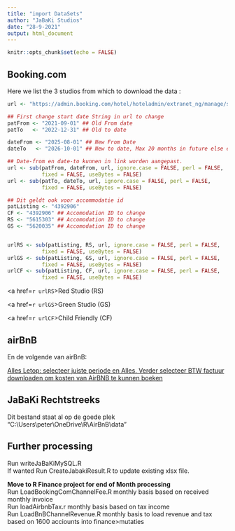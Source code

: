 ```yaml
---
title: "import DataSets"
author: "JaBaKi Studios"
date: "28-9-2021"
output: html_document
---
```


```r
knitr::opts_chunk$set(echo = FALSE)
```

## Booking.com

Here we list the 3 studios from which to download the data :

```r


url <- "https://admin.booking.com/hotel/hoteladmin/extranet_ng/manage/search_reservations.html?upcoming_reservations=1&source=nav&hotel_id=4392906&lang=en&ses=3e915e852e81630c46774e403f6c181e&date_from=2021-09-01&date_to=2022-12-31&date_type=arrival"

## First change start date String in url to change
patFrom <- "2021-09-01" ## Old From date
patTo   <- "2022-12-31" ## Old to date

dateFrom <- "2025-08-01" ## New From Date 
dateTo   <- "2026-10-01" ## New to date, Max 20 months in future else error in bdc

## Date-from en date-to kunnen in link worden aangepast. 
url <- sub(patFrom, dateFrom, url, ignore.case = FALSE, perl = FALSE,
           fixed = FALSE, useBytes = FALSE)
url <- sub(patTo, dateTo, url, ignore.case = FALSE, perl = FALSE,
           fixed = FALSE, useBytes = FALSE)

## Dit geldt ook voor accommodatie id
patListing <- "4392906"
CF <- "4392906" ## Accomodation ID to change
RS <- "5615303" ## Accomodation ID to change
GS <- "5620035" ## Accomodation ID to change


urlRS <- sub(patListing, RS, url, ignore.case = FALSE, perl = FALSE,
           fixed = FALSE, useBytes = FALSE) 
urlGS <- sub(patListing, GS, url, ignore.case = FALSE, perl = FALSE,
           fixed = FALSE, useBytes = FALSE) 
urlCF <- sub(patListing, CF, url, ignore.case = FALSE, perl = FALSE,
           fixed = FALSE, useBytes = FALSE) 


```
<a href=`r urlRS`>Red Studio (RS)</a>

<a href=`r urlGS`>Green Studio (GS)</a>

<a href=`r urlCF`>Child Friendly (CF)</a>

## airBnB

En de volgende van airBnB:

<a href=https://www.airbnb.nl/hosting/reservations/all> Alles
Letop: selecteer juiste periode en Alles. Verder selecteer BTW factuur downloaden om kosten van AirBNB te kunnen boeken</a>


## JaBaKi Rechtstreeks 

Dit bestand staat al op de goede plek "C:\\Users\\peter\\OneDrive\\R\\AirBnB\\data"

## Further processing

Run writeJaBaKiMySQL.R\
If wanted Run CreateJabakiResult.R to update existing xlsx file.\

<b>Move to R Finance project for end of Month processing</b>\
Run LoadBookingComChannelFee.R monthly basis based on received monthly invoice\
Run loadAirbnbTax.r monthly basis based on tax income\
Run LoadBnBChannelRevenue.R monthly basis to load revenue and tax based on 1600 acciounts into finance>mutaties






